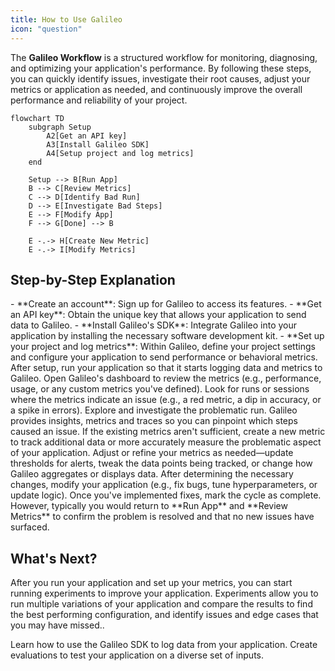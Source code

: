 ```yaml
---
title: How to Use Galileo
icon: "question"
---
```


The **Galileo Workflow** is a structured workflow for monitoring, diagnosing, and optimizing your application's performance. By following these steps, you can quickly identify issues, investigate their root causes, adjust your metrics or application as needed, and continuously improve the overall performance and reliability of your project.

```mermaid
flowchart TD
    subgraph Setup
        A2[Get an API key]
        A3[Install Galileo SDK]
        A4[Setup project and log metrics]
    end

    Setup --> B[Run App]
    B --> C[Review Metrics]
    C --> D[Identify Bad Run]
    D --> E[Investigate Bad Steps]
    E --> F[Modify App]
    F --> G[Done] --> B

    E -.-> H[Create New Metric]
    E -.-> I[Modify Metrics]
```

## Step-by-Step Explanation

<Steps>
  <Step title="Setup">
   - **Create an account**: Sign up for Galileo to access its features.  
   - **Get an API key**: Obtain the unique key that allows your application to send data to Galileo.  
   - **Install Galileo's SDK**: Integrate Galileo into your application by installing the necessary software development kit.  
   - **Set up your project and log metrics**: Within Galileo, define your project settings and configure your application to send performance or behavioral metrics.
  </Step>

  <Step title="Run App">
   After setup, run your application so that it starts logging data and metrics to Galileo.
  </Step>

  <Step title="Review Metrics">
   Open Galileo's dashboard to review the metrics (e.g., performance, usage, or any custom metrics you've defined).
  </Step>

  <Step title="Identify Bad Run">
   Look for runs or sessions where the metrics indicate an issue (e.g., a red metric, a dip in accuracy, or a spike in errors).
  </Step>

  <Step title="Investigate Bad Steps">
   Explore and investigate the problematic run. Galileo provides insights, metrics and traces so you can pinpoint which steps caused an issue.
  </Step>

  <Step title="Create a New Metric (If Needed)">
   If the existing metrics aren't sufficient, create a new metric to track additional data or more accurately measure the problematic aspect of your application.
  </Step>

  <Step title="Modify Metrics (If Needed)">
   Adjust or refine your metrics as needed—update thresholds for alerts, tweak the data points being tracked, or change how Galileo aggregates or displays data.
  </Step>

  <Step title="Modify App">
   After determining the necessary changes, modify your application (e.g., fix bugs, tune hyperparameters, or update logic).
  </Step>

  <Step title="Done">
   Once you've implemented fixes, mark the cycle as complete. However, typically you would return to **Run App** and **Review Metrics** to confirm the problem is resolved and that no new issues have surfaced.
  </Step>
</Steps>

## What's Next?
After you run your application and set up your metrics, you can start running experiments to improve your application.
Experiments allow you to run multiple variations of your application and compare the results to find the best performing configuration, and identify issues and edge cases that you may have missed..


<Card title="Learn more about Logging" icon="terminal" href="/getting-started/logging" horizontal>
  Learn how to use the Galileo SDK to log data from your application.
</Card>

<Card title="Learn about Experiments" icon="flask" href="/getting-started/experiments/overview" horizontal>
  Create evaluations to test your application on a diverse set of inputs.
</Card>
